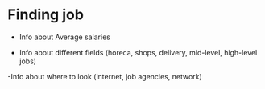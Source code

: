# Finding job 
- Info about Average salaries

- Info about different fields (horeca, shops, delivery, mid-level, high-level jobs)

-Info about where to look (internet, job agencies, network)
